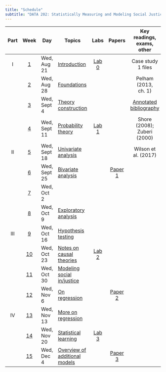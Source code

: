 ```yaml
---
title: "Schedule"
subtitle: "DATA 202: Statistically Measuring and Modeling Social Justice"
---
```


::: column-screen-inset-right
| Part | Week | Day | Topics | Labs | Papers | Key readings, exams, other |
|:---------:|:---------:|-----------|-----------|:---------:|:---------:|:---------:|
| I | [1](weeks/week01.html) | Wed, Aug 21 | [Introduction](weeks/week01-slides.html) | [Lab 0](computing.html) |  | Case study 1 files |
|  | [2](weeks/week02.html) | Wed, Aug 28 | [Foundations](weeks/week02-slides.html) |  |  | Pelham (2013, ch. 1) |
|  | [3](weeks/week03.html) | Wed, Sept 4 | [Theory construction](weeks/week03-slides.html) |  |  | [Annotated bibliography](papers/annotated.html) |
|  | [4](weeks/week04.html) | Wed, Sept 11 | [Probability theory](weeks/week04-slides.html) | [Lab 1](labs/lab1.html) |  | Shore (2008); Zuberi (2000) |
| II | [5](weeks/week05.html) | Wed, Sept 18 | [Univariate analysis](weeks/week05-slides.html) |  |  | Wilson et al. (2017) |
|  | [6](weeks/week06.html) | Wed, Sept 25 | [Bivariate analysis](weeks/week06-slides.html) |  | [Paper 1](papers/paper1.html) |  |
|  | [7]() | Wed, Oct 2 | [ ]() |  |  |  |
|  | [8](weeks/week08.html) | Wed, Oct 9 | [Exploratory analysis](weeks/week08-slides.html) |  |  |  |
| III | [9](weeks/week09.html) | Wed, Oct 16 | [Hypothesis testing](weeks/week09-slides.html) |  |  |  |
|  | [10](weeks/week10.html) | Wed, Oct 23 | [Notes on causal theories](weeks/week10-slides.html) | [Lab 2](labs/lab2.html) |  |  |
|  | [11](weeks/week11.html) | Wed, Oct 30 | [Modeling social in/justice](weeks/week11-slides.html) |  |  |  |
|  | [12](weeks/week12.html) | Wed, Nov 6 | [On regression](weeks/week12-slides.html) |  | [Paper 2](papers/paper2.html) |  |
| IV | [13](weeks/week13.html) | Wed, Nov 13 | [More on regression](weeks/week13-slides.html) |  |  |  |
|  | [14](weeks/week14.html) | Wed, Nov 20 | [Statistical learning](weeks/week14-slides.html) | [Lab 3](labs/lab3.html) |  |  |
|  | [15](weeks/week15.html) | Wed, Dec 4 | [Overview of additional models](weeks/week15-slides.html) |  | [Paper 3](papers/paper3.html) |  |
:::

